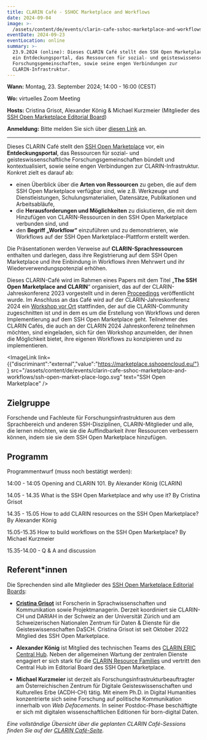 ```yaml
---
title: CLARIN Café - SSHOC Marketplace and Workflows
date: 2024-09-04
image: >-
  /assets/content/de/events/clarin-cafe-sshoc-marketplace-and-workflows/image.png
eventDate: 2024-09-23
eventLocation: online
summary: >-
  23.9.2024 (online): Dieses CLARIN Café stellt den SSH Open Marketplace vor,
  ein Entdeckungsportal, das Ressourcen für sozial- und geisteswissenschaftliche
  Forschungsgemeinschaften, sowie seine engen Verbindungen zur
  CLARIN-Infrastruktur.
---
```

**Wann:** Montag, 23. September 2024; 14:00 - 16:00 (CEST)

**Wo:** virtuelles Zoom Meeting

**Hosts:** Cristina Grisot, Alexander König & Michael Kurzmeier (Mitglieder des [SSH Open Marketplace Editorial Board](https://www.dariah.eu/2022/11/14/whos-behind-the-ssh-open-marketplace-a-sneak-preview-of-the-new-members-in-the-ssh-open-marketplace-editorial-board/))

**Anmeldung:** Bitte melden Sie sich über [diesen Link](https://docs.google.com/forms/d/e/1FAIpQLSeFGorLtg5vqgbSKLGfkt2eRb_tGrDoaG_-0XbLyoERy8CPxw/viewform) an.

---

Dieses CLARIN Café stellt den [SSH Open Marketplace](https://marketplace.sshopencloud.eu/) vor, ein **Entdeckungsportal**, das Ressourcen für sozial- und geisteswissenschaftliche Forschungsgemeinschaften bündelt und kontextualisiert, sowie seine engen Verbindungen zur CLARIN-Infrastruktur.
Konkret zielt es darauf ab:

- einen Überblick über die **Arten von Ressourcen** zu geben, die auf dem SSH Open Marketplace verfügbar sind, wie z.B. Werkzeuge und Dienstleistungen, Schulungsmaterialien, Datensätze, Publikationen und Arbeitsabläufe,
- die **Herausforderungen und Möglichkeiten** zu diskutieren, die mit dem Hinzufügen von CLARIN-Ressourcen in den SSH Open Marketplace verbunden sind, und
- den **Begriff „Workflow“** einzuführen und zu demonstrieren, wie Workflows auf der SSH Open Marketplace-Plattform erstellt werden.

Die Präsentationen werden Verweise auf **CLARIN-Sprachressourcen** enthalten und darlegen, dass ihre Registrierung auf dem SSH Open Marketplace und ihre Einbindung in Workflows ihren Mehrwert und ihr Wiederverwendungspotenzial erhöhen.

Dieses CLARIN-Café wird im Rahmen eines Papers mit dem Titel „**The SSH Open Marketplace and CLARIN**“ organisiert, das auf der CLARIN-Jahreskonferenz 2023 vorgestellt und in deren [Proceedings](https://office.clarin.eu/v/CE-2023-2328_CLARIN2023_ConferenceProceedings.pdf) veröffentlicht wurde. Im Anschluss an das Café wird auf der CLARIN-Jahreskonferenz 2024 ein [Workshop vor Ort](https://www.clarin.eu/event/2024/creating-clarin-workflow-ssh-open-marketplace-clarin2024) stattfinden, der auf die CLARIN-Community zugeschnitten ist und in dem es um die Erstellung von Workflows und deren Implementierung auf dem SSH Open Marketplace geht. Teilnehmer des CLARIN Cafés, die auch an der CLARIN 2024 Jahreskonferenz teilnehmen möchten, sind eingeladen, sich für den Workshop anzumelden, der ihnen die Möglichkeit bietet, ihre eigenen Workflows zu konzipieren und zu implementieren.

<ImageLink link={{"discriminant":"external","value":"https://marketplace.sshopencloud.eu/"}} src="/assets/content/de/events/clarin-cafe-sshoc-marketplace-and-workflows/ssh-open-market-place-logo.svg" text="SSH Open Marketplace" />

## Zielgruppe

Forschende und Fachleute für Forschungsinfrastrukturen aus dem Sprachbereich und anderen SSH-Disziplinen, CLARIN-Mitglieder und alle, die lernen möchten, wie sie die Auffindbarkeit ihrer Ressourcen verbessern können, indem sie sie dem SSH Open Marketplace hinzufügen.

## Programm

Programmentwurf (muss noch bestätigt werden):

14:00 - 14:05 Opening and CLARIN 101. By Alexander König (CLARIN)

14.05 - 14.35 What is the SSH Open Marketplace and why use it? By Cristina Grisot

14.35 - 15.05 How to add CLARIN resources on the SSH Open Marketplace? By Alexander König

15.05-15.35 How to build workflows on the SSH Open Marketplace? By Michael Kurzmeier

15.35-14.00 - Q & A and discussion

## Referent\*innen

Die Sprechenden sind alle Mitglieder des [SSH Open Marketplace Editorial Boards](https://www.dariah.eu/2022/11/14/whos-behind-the-ssh-open-marketplace-a-sneak-preview-of-the-new-members-in-the-ssh-open-marketplace-editorial-board/):

* [**Cristina Grisot**](https://cristinagrisot.com/) ist Forscherin in Sprachwissenschaften und Kommunikation sowie Projektmanagerin. Derzeit koordiniert sie CLARIN-CH und DARIAH in der Schweiz an der Universität Zürich und am Schweizerischen Nationalen Zentrum für Daten & Dienste für die Geisteswissenschaften DaSCH. Cristina Grisot ist seit Oktober 2022 Mitglied des SSH Open Marketplace.

* **Alexander König** ist Mitglied des technischen Teams des [CLARIN ERIC Central Hub](https://www.clarin.eu/governance/clarin-office). Neben der allgemeinen Wartung der zentralen Dienste engagiert er sich stark für die [CLARIN Resource Families](https://www.clarin.eu/resource-families) und vertritt den Central Hub im Editorial Board des SSH Open Marketplace.

* **Michael Kurzmeier** ist derzeit als Forschungsinfrastrukturbeauftragter am Österreichischen Zentrum für Digitale Geisteswissenschaften und Kulturelles Erbe (ACDH-CH) tätig. Mit einem Ph.D. in Digital Humanities konzentrierte sich seine Forschung auf politische Kommunikation innerhalb von *Web Defacements*. In seiner Postdoc-Phase beschäftigte er sich mit digitalen wissenschaftlichen Editionen für born-digital Daten.

*Eine vollständige Übersicht über die geplanten CLARIN Café-Sessions finden Sie auf der [CLARIN Café-Seite](https://www.clarin.eu/content/clarin-cafe).*
